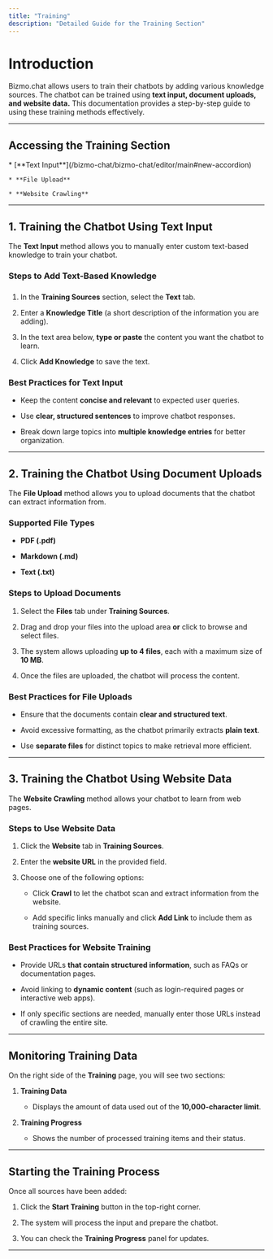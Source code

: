 ```yaml
---
title: "Training"
description: "Detailed Guide for the Training Section"
---
```


# **Introduction**

Bizmo.chat allows users to train their chatbots by adding various knowledge sources. The chatbot can be trained using **text input, document uploads, and website data.** This documentation provides a step-by-step guide to using these training methods effectively.

***

## **Accessing the Training Section**

<Steps>
  <Step title="Log in to your Bizmo.chat account." />

  <Step title="Navigate to Training  from the left-hand sidebar." />

  <Step title="You will now see the Training Sources section, where you can choose between three training methods:">
    * [**Text Input**](/bizmo-chat/bizmo-chat/editor/main#new-accordion)

    * **File Upload**

    * **Website Crawling**
  </Step>
</Steps>

***

## **1. Training the Chatbot Using Text Input**

The **Text Input** method allows you to manually enter custom text-based knowledge to train your chatbot.

### **Steps to Add Text-Based Knowledge**

<Steps>
  <Step title=" In the Training Sources section, select the Text tab." />

  <Step title="Enter a **Knowledge Title** (a short description of the information you are adding)." />

  <Step title="In the text area below, **type or paste** the content you want the chatbot to learn." />

  <Step title="Click **Add Knowledge** to save the text." />
</Steps>

###

1. In the **Training Sources** section, select the **Text** tab.

2. Enter a **Knowledge Title** (a short description of the information you are adding).

3. In the text area below, **type or paste** the content you want the chatbot to learn.

4. Click **Add Knowledge** to save the text.

### **Best Practices for Text Input**

* Keep the content **concise and relevant** to expected user queries.

* Use **clear, structured sentences** to improve chatbot responses.

* Break down large topics into **multiple knowledge entries** for better organization.

***

## **2. Training the Chatbot Using Document Uploads**

The **File Upload** method allows you to upload documents that the chatbot can extract information from.

### **Supported File Types**

* **PDF (.pdf)**

* **Markdown (.md)**

* **Text (.txt)**

### **Steps to Upload Documents**

1. Select the **Files** tab under **Training Sources**.

2. Drag and drop your files into the upload area **or** click to browse and select files.

3. The system allows uploading **up to 4 files**, each with a maximum size of **10 MB**.

4. Once the files are uploaded, the chatbot will process the content.

### **Best Practices for File Uploads**

* Ensure that the documents contain **clear and structured text**.

* Avoid excessive formatting, as the chatbot primarily extracts **plain text**.

* Use **separate files** for distinct topics to make retrieval more efficient.

***

## **3. Training the Chatbot Using Website Data**

The **Website Crawling** method allows your chatbot to learn from web pages.

### **Steps to Use Website Data**

1. Click the **Website** tab in **Training Sources**.

2. Enter the **website URL** in the provided field.

3. Choose one of the following options:

   * Click **Crawl** to let the chatbot scan and extract information from the website.

   * Add specific links manually and click **Add Link** to include them as training sources.

### **Best Practices for Website Training**

* Provide URLs **that contain structured information**, such as FAQs or documentation pages.

* Avoid linking to **dynamic content** (such as login-required pages or interactive web apps).

* If only specific sections are needed, manually enter those URLs instead of crawling the entire site.

***

## **Monitoring Training Data**

On the right side of the **Training** page, you will see two sections:

1. **Training Data**

   * Displays the amount of data used out of the **10,000-character limit**.

2. **Training Progress**

   * Shows the number of processed training items and their status.

***

## **Starting the Training Process**

Once all sources have been added:

1. Click the **Start Training** button in the top-right corner.

2. The system will process the input and prepare the chatbot.

3. You can check the **Training Progress** panel for updates.

***